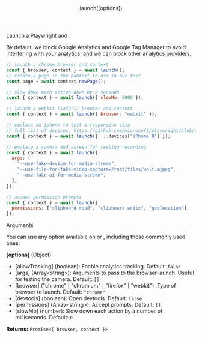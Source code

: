 
<Layout>

<Header>launch([options])</Header>

Launch a Playwright <Playwright browser /> and <Playwright context />.

By default, we block Google Analytics and Google Tag Manager to avoid interfering with your analytics. <MessageUs/> and we can block other analytics providers.

```js
// launch a chrome browser and context
const { browser, context } = await launch();
// create a page in the context to use in our test
const page = await context.newPage();

// slow down each action down by 2 seconds
const { context } = await launch({ slowMo: 2000 });

// launch a webkit (safari) browser and context
const { context } = await launch({ browser: "webkit" });

// emulate an iphone to test a responsive site
// full list of devices: https://github.com/microsoft/playwright/blob/v1.8.0/src/server/deviceDescriptors.js
const { context } = await launch({ ...devices["iPhone 8"] });

// emulate a camera and screen for testing recording
const { context } = await launch({
  args: [
    "--use-fake-device-for-media-stream",
    "--use-file-for-fake-video-capture=/root/files/wolf.mjpeg",
    "--use-fake-ui-for-media-stream",
  ],
});

// accept permission prompts
const { context } = await launch({
  permissions: ["clipboard-read", "clipboard-write", "geolocation"],
});
```

<SubHeader>Arguments</SubHeader>

You can use any option available on <Playwright launch /> or <Playwright newContext />, including these commonly used ones:

**[options]** (Object)

- [allowTracking] (boolean): Enable analytics tracking. Default: `false`
- [args] (Array<string\>): Arguments to pass to the browser launch. Useful for testing the camera. Default: `[]`
- [browser] ("chrome" | "chromium" | "firefox" | "webkit"): Type of browser to launch. Default: `"chrome"`
- [devtools] (boolean): Open devtools. Default: `false`
- [permissions] (Array<string\>): Accept <Playwright permission /> prompts. Default: `[]`
- [slowMo] (number): Slow down each action by a number of milliseconds. Default: `0`

**Returns:** `Promise<{ browser, context }>`

</Layout>
